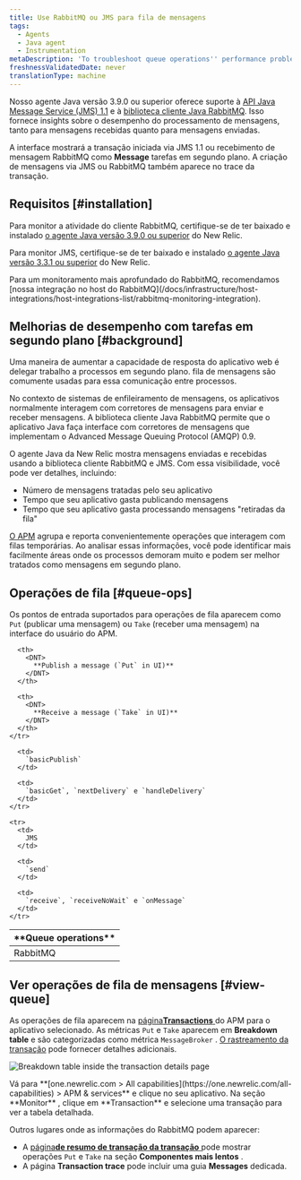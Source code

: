 ```yaml
---
title: Use RabbitMQ ou JMS para fila de mensagens
tags:
  - Agents
  - Java agent
  - Instrumentation
metaDescription: 'To troubleshoot queue operations'' performance problems, use RabbitMQ with New Relic APM for Java applications.'
freshnessValidatedDate: never
translationType: machine
---
```


Nosso agente Java versão 3.9.0 ou superior oferece suporte à [API Java Message Service (JMS) 1.1](https://docs.oracle.com/javaee/7/api/javax/jms/package-summary.html#package.description) e à [biblioteca cliente Java RabbitMQ](https://www.rabbitmq.com/java-client.html). Isso fornece insights sobre o desempenho do processamento de mensagens, tanto para mensagens recebidas quanto para mensagens enviadas.

A interface <InlinePopover type="apm"/>mostrará a transação iniciada via JMS 1.1 ou recebimento de mensagem RabbitMQ como <DNT>**Message**</DNT> tarefas em segundo plano. A criação de mensagens via JMS ou RabbitMQ também aparece no trace da transação.

## Requisitos [#installation]

Para monitor a atividade do cliente RabbitMQ, certifique-se de ter baixado e instalado [o agente Java versão 3.9.0 ou superior](/docs/release-notes/agent-release-notes/java-release-notes) do New Relic.

Para monitor JMS, certifique-se de ter baixado e instalado [o agente Java versão 3.3.1 ou superior](/docs/release-notes/agent-release-notes/java-release-notes/java-agent-331) do New Relic.

<Callout variant="tip">
  Para um monitoramento mais aprofundado do RabbitMQ, recomendamos [nossa integração no host do RabbitMQ](/docs/infrastructure/host-integrations/host-integrations-list/rabbitmq-monitoring-integration).
</Callout>

## Melhorias de desempenho com tarefas em segundo plano [#background]

Uma maneira de aumentar a capacidade de resposta do aplicativo web é delegar trabalho a processos em segundo plano. fila de mensagens são comumente usadas para essa comunicação entre processos.

No contexto de sistemas de enfileiramento de mensagens, os aplicativos normalmente interagem com corretores de mensagens para enviar e receber mensagens. A biblioteca cliente Java RabbitMQ permite que o aplicativo Java faça interface com corretores de mensagens que implementam o Advanced Message Queuing Protocol (AMQP) 0.9.

O agente Java da New Relic mostra mensagens enviadas e recebidas usando a biblioteca cliente RabbitMQ e JMS. Com essa visibilidade, você pode ver detalhes, incluindo:

* Número de mensagens tratadas pelo seu aplicativo
* Tempo que seu aplicativo gasta publicando mensagens
* Tempo que seu aplicativo gasta processando mensagens "retiradas da fila"

[O APM](#view-queue) agrupa e reporta convenientemente operações que interagem com filas temporárias. Ao analisar essas informações, você pode identificar mais facilmente áreas onde os processos demoram muito e podem ser melhor tratados como mensagens em segundo plano.

## Operações de fila [#queue-ops]

Os pontos de entrada suportados para operações de fila aparecem como `Put` (publicar uma mensagem) ou `Take` (receber uma mensagem) na interface do usuário do APM.

<table>
  <thead>
    <tr>
      <th width={150}>
        <DNT>
          **Queue operations**
        </DNT>
      </th>

      <th>
        <DNT>
          **Publish a message (`Put` in UI)**
        </DNT>
      </th>

      <th>
        <DNT>
          **Receive a message (`Take` in UI)**
        </DNT>
      </th>
    </tr>
  </thead>

  <tbody>
    <tr>
      <td>
        RabbitMQ
      </td>

      <td>
        `basicPublish`
      </td>

      <td>
        `basicGet`, `nextDelivery` e `handleDelivery`
      </td>
    </tr>

    <tr>
      <td>
        JMS
      </td>

      <td>
        `send`
      </td>

      <td>
        `receive`, `receiveNoWait` e `onMessage`
      </td>
    </tr>
  </tbody>
</table>

## Ver operações de fila de mensagens [#view-queue]

As operações de fila aparecem na [página<DNT>**Transactions**</DNT> ](/docs/apm/applications-menu/monitoring/transactions-dashboard)do APM para o aplicativo selecionado. As métricas `Put` e `Take` aparecem em <DNT>**Breakdown table**</DNT> e são categorizadas como métrica `MessageBroker` . [O rastreamento da transação](/docs/apm/transactions/transaction-traces/transaction-traces) pode fornecer detalhes adicionais.

<img
  title="Breakdown table inside the transaction details page"
  alt="Breakdown table inside the transaction details page"
  src="/images/apm_screenshot-crop_breakdown-table.webp"
/>

<figcaption>
  Vá para <DNT>**[one.newrelic.com > All capabilities](https://one.newrelic.com/all-capabilities) > APM & services**</DNT> e clique no seu aplicativo. Na seção <DNT>**Monitor**</DNT> , clique em <DNT>**Transaction**</DNT> e selecione uma transação para ver a tabela detalhada.
</figcaption>

Outros lugares onde as informações do RabbitMQ podem aparecer:

* A [página**de resumo de transação da transação** ](/docs/apm/transactions/transaction-traces/transaction-traces-trace-details-page)pode mostrar operações `Put` e `Take` na seção **Componentes mais lentos** .
* A página **Transaction trace** pode incluir uma guia **Messages** dedicada.
